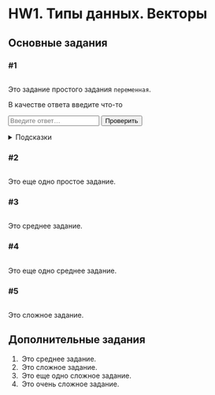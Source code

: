 # HW1. Типы данных. Векторы {#hw1 .unnumbered}

## Основные задания {#hw1_main}

### #1

<img class="level easy"/>

Это задание простого задания `переменная`.

::: autocheck
<div class="input-requirements">

В качестве ответа введите что-то
</div>


<input class="autocheck-input" type="text" id="in-test1"  placeholder="Введите ответ…">
<input class="autocheck-button" type="button" value="Проверить" onclick="check_test1()">

::: {#fb-test1 .autocheck-feedback hidden=""}
:::

```{=html}
<script>
    let in_test1 = document.getElementById('in-test1');
    let fb_test1 = document.getElementById('fb-test1');
  
    function check_test1()
    {
      if (in_test1.value.trim() == "")
      {
        fb_test1.hidden = false;
        fb_test1.innerHTML = "В поле ответа пусто :(";
        fb_test1.style = "color: #4142CE";
      } else if (in_test1.value.trim() == "1.23")
      {
        fb_test1.hidden = false;
        fb_test1.innerHTML = "Верно!";
        fb_test1.style = "color:  #35D250";
      } else {
        fb_test1.hidden = false;
        fb_test1.innerHTML = "Надо проверить вычисления…";
        fb_test1.style = "color:  #D33E36";
      }
    }
  </script>
```
:::

<details class="hints">

<summary>Подсказки</summary>

<details class="hint">

<summary>Как делать задание?</summary>

Текст подсказки.

</details>

<details class="hint">

<summary>Как создать матрицу?</summary>

Текст подсказки.

</details>

</details>

### #2

<img class="level easy"/>

Это еще одно простое задание.

### #3

<img class="level medium"/>

Это среднее задание.

### #4

<img class="level medium"/>

Это еще одно среднее задание.

### #5

<img class="level hard"/>

Это сложное задание.

## Дополнительные задания {#hw1_add}

1.  <img class="level medium"/> Это среднее задание.
2.  <img class="level hard"/> Это сложное задание.
3.  <img class="level hard"/> Это еще одно сложное задание.
4.  <img class="level extreme"/> Это очень сложное задание.
